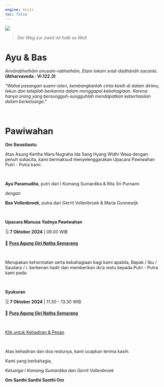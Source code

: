 ```yaml
---
engine: knitr
toc: false
---
```


::: {.justify}

![](./img/IMG_5104_art.jpg)

> _Der Weg zur zweit ist halb so Weit_

# Ayu & Bas

_Anvārabhethām anusam-rabhethām, _
_Etam lokam srad-dadhānāh sacante._
__(Atharvaveda : VI.122.3)__

_"Wahai pasangan suami-isteri, kembangkanlah cinta kasih di dalam dirimu, tekun dan tetaplah berkarma dalam menggapai kebahagiaan. Karena hanya orang yang bersungguh-sungguhlah mendapatkan keberhasilan dalam berkeluarga."_

<br> 


# Pawiwahan

__Om Swastiastu__

Atas Asung Kertha Wara Nugraha Ida Sang Hyang Widhi Wasa dengan penuh sukacita, kami bermaksud menyelenggarakan Upacara Pawiwahan Putri - Putra kami.

<br> 


__Ayu Paramudita__, putri dari I Komang Sumardika & Rita Sri Purnami

_dengan_

__Bas Vollenbroek__, putra dari Gerrit Vollenbroek & Maria Gunnewijk


<br>

::: {.gray-box}

__Upacara Manusa Yadnya Pawiwahan__

🗓 __7 Oktober 2024__ | 09.00 WIB

📍 __[Pura Agung Giri Natha Semarang](https://maps.app.goo.gl/d9geChkbJJ1JtB4T6)__

::: 

<br>

Merupakan kehormatan serta kebahagiaan bagi kami apabila, Bapak / Ibu / Saudara / i. berkenan hadir dan memberikan do'a restu kepada Putri - Putra kami pada:

<br>

::: {.gray-box}

__Syukuran__

🗓 __7 Oktober 2024__ | 11.30 - 13.30 WIB

📍 __[Pura Agung Giri Natha Semarang](https://maps.app.goo.gl/d9geChkbJJ1JtB4T6)__

:::

<br>

<a href="https://forms.gle/VCv5T69utg9H64zN6" class="btn btn-lg btn-primary" type="button">Klik untuk Kehadiran & Pesan</a>


<br>


Atas kehadiran dan doa restunya, kami ucapkan terima kasih.

Kami yang berbahagia,

_Keluarga I Komang Sumardika dan Gerrit Vollenbroek_

__Om Santhi Santhi Santhi Om__

:::
